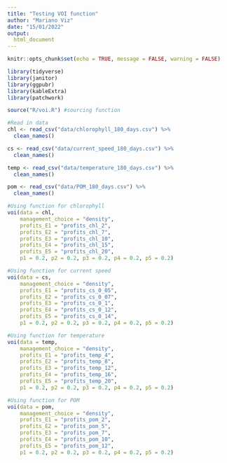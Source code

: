 ```yaml
---
title: "Testing VOI function"
author: "Mariano Viz"
date: "15/01/2022"
output: 
  html_document
---
```


```r
knitr::opts_chunk$set(echo = TRUE, message = FALSE, warning = FALSE)

library(tidyverse)
library(janitor)
library(ggpubr)
library(kableExtra)
library(patchwork)

```

```r
source("R/voi.R") #sourcing function
```


```r
#Read in data
chl <- read_csv("data/chlorophyll_180_days.csv") %>% 
  clean_names() 

cs <- read_csv("data/current_speed_180_days.csv") %>% 
  clean_names() 

temp <- read_csv("data/temperature_180_days.csv") %>% 
  clean_names() 

pom <- read_csv("data/POM_180_days.csv") %>% 
  clean_names() 

```


```r
#Using function for chlorophyll
voi(data = chl, 
    management_choice = "density", 
    profits_E1 = "profits_chl_2", 
    profits_E2 = "profits_chl_7", 
    profits_E3 = "profits_chl_10", 
    profits_E4 = "profits_chl_15", 
    profits_E5 = "profits_chl_20", 
    p1 = 0.2, p2 = 0.2, p3 = 0.2, p4 = 0.2, p5 = 0.2)
```


```r
#Using function for current speed
voi(data = cs, 
    management_choice = "density", 
    profits_E1 = "profits_cs_0_05", 
    profits_E2 = "profits_cs_0_07", 
    profits_E3 = "profits_cs_0_1", 
    profits_E4 = "profits_cs_0_12", 
    profits_E5 = "profits_cs_0_14", 
    p1 = 0.2, p2 = 0.2, p3 = 0.2, p4 = 0.2, p5 = 0.2)

```


```r
#Using function for temperature
voi(data = temp, 
    management_choice = "density", 
    profits_E1 = "profits_temp_4", 
    profits_E2 = "profits_temp_8", 
    profits_E3 = "profits_temp_12", 
    profits_E4 = "profits_temp_16", 
    profits_E5 = "profits_temp_20", 
    p1 = 0.2, p2 = 0.2, p3 = 0.2, p4 = 0.2, p5 = 0.2)

```


```r
#Using function for POM
voi(data = pom, 
    management_choice = "density", 
    profits_E1 = "profits_pom_2", 
    profits_E2 = "profits_pom_5", 
    profits_E3 = "profits_pom_7", 
    profits_E4 = "profits_pom_10", 
    profits_E5 = "profits_pom_12", 
    p1 = 0.2, p2 = 0.2, p3 = 0.2, p4 = 0.2, p5 = 0.2)

```


